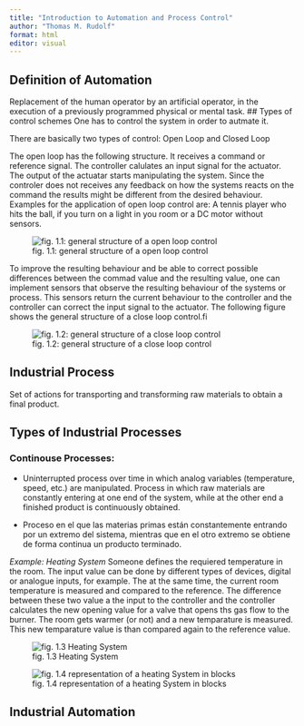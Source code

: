 ```yaml
---
title: "Introduction to Automation and Process Control"
author: "Thomas M. Rudolf"
format: html
editor: visual
---
```


## Definition of Automation

Replacement of the human operator by an artificial operator, in the execution of a previously programmed physical or mental task. \## Types of control schemes One has to control the system in order to autmate it.

There are basically two types of control: Open Loop and Closed Loop

The open loop has the following structure. It receives a command or reference signal. The controller calulates an input signal for the actuator. The output of the actuatar starts manipulating the system. Since the controler does not receives any feedback on how the systems reacts on the command the results might be different from the desired behaviour. Examples for the application of open loop control are: A tennis player who hits the ball, if you turn on a light in you room or a DC motor without sensors.

![fig. 1.1: general structure of a open loop control](figures/fig01-001.png)

To improve the resulting behaviour and be able to correct possible differences between the commad value and the resulting value, one can implement sensors that observe the resulting behaviour of the systems or process. This sensors return the current behaviour to the controller and the controller can correct the input signal to the actuator. The following figure shows the general structure of a close loop control.fi

![fig. 1.2: general structure of a close loop control](figures/fig01-002.png)

## Industrial Process

Set of actions for transporting and transforming raw materials to obtain a final product.

## Types of Industrial Processes

### Continouse Processes:

-   Uninterrupted process over time in which analog variables (temperature, speed, etc.) are manipulated. Process in which raw materials are constantly entering at one end of the system, while at the other end a finished product is continuously obtained.

-   Proceso en el que las materias primas están constantemente entrando por un extremo del sistema, mientras que en el otro extremo se obtiene de forma continua un producto terminado.

*Example: Heating System*
Someone defines the requiered temperature in the room. The input value can be done by different types of devices, digital or analogue inputs, for example.
The at the same time, the current room temperature is measured and compared to the reference. The difference between these two value a the input to the controller and the controller calculates the new opening value for a valve that opens ths gas flow to the burner. The room gets warmer (or not) and a new temparature is measured. This new temparature value is than compared again to the reference value.

![fig. 1.3 Heating System](figures/fig01-003.png)


![fig. 1.4 representation of a heating System in blocks](figures/fig01-004.png)

## Industrial Automation
